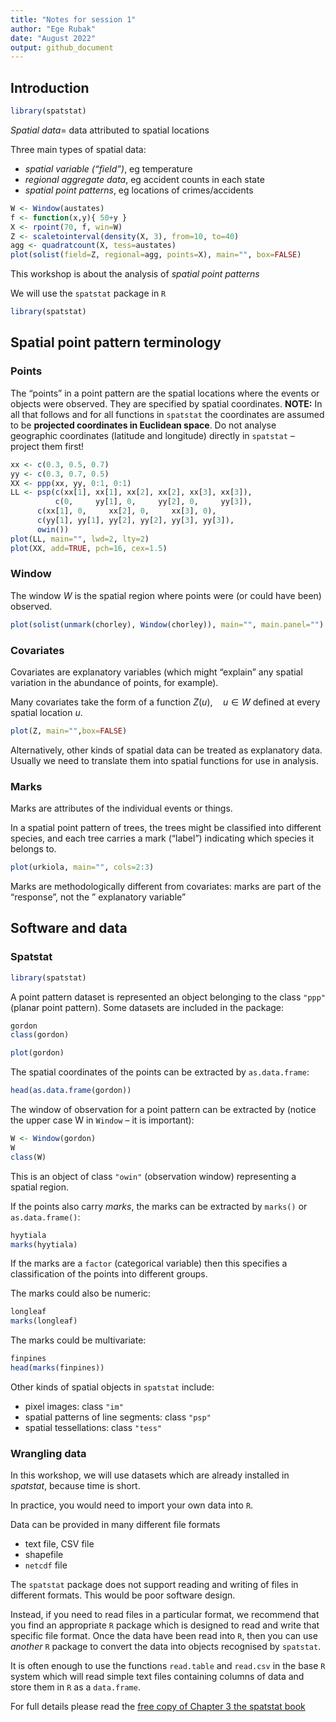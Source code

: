 ```yaml
---
title: "Notes for session 1"
author: "Ege Rubak"
date: "August 2022"
output: github_document
---
```


## Introduction

```r
library(spatstat)
```

_Spatial data_= data attributed to spatial locations

Three main types of spatial data:

* _spatial variable ("field")_, eg temperature
* _regional aggregate data_, eg accident counts in each state
* _spatial point patterns_, eg locations of crimes/accidents

```r
W <- Window(austates)
f <- function(x,y){ 50+y }
X <- rpoint(70, f, win=W)
Z <- scaletointerval(density(X, 3), from=10, to=40)
agg <- quadratcount(X, tess=austates)
plot(solist(field=Z, regional=agg, points=X), main="", box=FALSE)
```

This workshop is about the analysis of _spatial point patterns_

We will use the `spatstat` package in `R`

```r
library(spatstat)
```

## Spatial point pattern terminology

### Points

The "points" in a point pattern are the spatial locations
where the events or objects were observed. They are specified
by spatial coordinates. **NOTE:** In all that follows and for all functions in
`spatstat` the coordinates are assumed to be **projected coordinates in Euclidean
space**. Do not analyse geographic coordinates (latitude and longitude) directly
in `spatstat` -- project them first!

```r
xx <- c(0.3, 0.5, 0.7)
yy <- c(0.3, 0.7, 0.5)
XX <- ppp(xx, yy, 0:1, 0:1)
LL <- psp(c(xx[1], xx[1], xx[2], xx[2], xx[3], xx[3]),
          c(0,     yy[1], 0,     yy[2], 0,     yy[3]),
	  c(xx[1], 0,     xx[2], 0,     xx[3], 0),
	  c(yy[1], yy[1], yy[2], yy[2], yy[3], yy[3]),
	  owin())
plot(LL, main="", lwd=2, lty=2)
plot(XX, add=TRUE, pch=16, cex=1.5)
```

### Window

The window $W$ is the spatial region where
points were (or could have been) observed.

```r
plot(solist(unmark(chorley), Window(chorley)), main="", main.panel="")
```

### Covariates

Covariates are explanatory variables (which might "explain"
any spatial variation in the abundance of points, for example).

Many covariates take the form of a function $Z(u), \quad u \in W$
defined at every spatial location $u$.

```r
plot(Z, main="",box=FALSE)
```

Alternatively, other kinds of spatial data can be treated as
explanatory data. Usually we need to translate them into spatial functions
for use in analysis.

### Marks

Marks are attributes of the individual events or things.

In a spatial point pattern of trees, the trees might be classified
into different species, and each tree carries a mark ("label")
indicating which species it belongs to.

```r
plot(urkiola, main="", cols=2:3)
```

Marks are methodologically different from covariates:
marks are part of the "response", not the "
explanatory variable"

## Software and data 

### Spatstat

```r
library(spatstat)
```

A point pattern dataset is represented an object belonging to the class
`"ppp"` (planar point pattern). Some datasets are included in the package:

```r
gordon
class(gordon)
```

```r
plot(gordon)
```

The spatial coordinates of the points can be extracted by
`as.data.frame`:

```r
head(as.data.frame(gordon))
```

The window of observation for a point pattern can be extracted by (notice the upper case W in `Window` -- it is important):

```r
W <- Window(gordon)
W
class(W)
```

This is an object of class `"owin"` (observation window)
representing a spatial region.

If the points also carry _marks_, the marks can be extracted by
`marks()` or `as.data.frame()`:

```r
hyytiala
marks(hyytiala)
```

If the marks are a `factor` (categorical variable) then this specifies
a classification of the points into different groups.

The marks could also be numeric:

```r
longleaf
marks(longleaf)
```

The marks could be multivariate:

```r
finpines
head(marks(finpines))
```

Other kinds of spatial objects in `spatstat` include:

* pixel images: class `"im"`
* spatial patterns of line segments: class `"psp"`
* spatial tessellations: class `"tess"`

### Wrangling data

In this workshop, we will use datasets which are already
installed in _spatstat_, because time is short.

In practice, you would need to import your own data into `R`.

Data can be provided in many different file formats

* text file, CSV file
* shapefile
* `netcdf` file

The `spatstat` package does not support reading and writing of
files in different formats. This would be poor software design.

Instead, if you need to read files in a particular format,
we recommend that you find an appropriate `R` package
which is designed to read and write
that specific file format. Once the data have been read into `R`, then
you can use _another_ `R` package to convert the data into
objects recognised by `spatstat`. 

It is often enough to use 
the functions `read.table` and `read.csv` in the base `R` system
which will read simple text files containing columns of data and
store them in `R` as a `data.frame`. 

For full details please read the
[free copy of Chapter 3 the spatstat book](http://book.spatstat.org/sample-chapters/chapter03.pdf)
